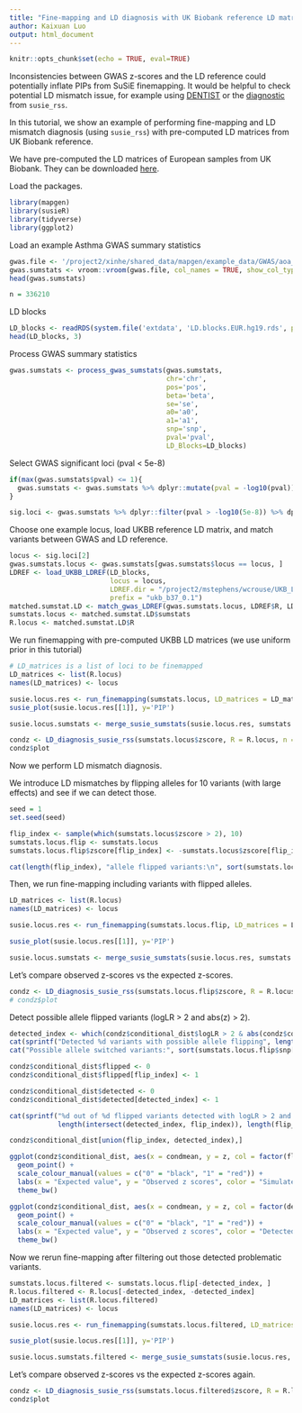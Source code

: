 ```yaml
---
title: "Fine-mapping and LD diagnosis with UK Biobank reference LD matrices"
author: Kaixuan Luo
output: html_document
---
```


```r
knitr::opts_chunk$set(echo = TRUE, eval=TRUE)
```

Inconsistencies between GWAS z-scores and the LD reference could 
potentially inflate PIPs from SuSiE finemapping. It would be helpful to 
check potential LD mismatch issue, for example using [DENTIST][DENTIST] or 
the [diagnostic][diagnostic-susie-rss] from `susie_rss`.

In this tutorial, we show an example of performing fine-mapping and
LD mismatch diagnosis (using `susie_rss`) 
with pre-computed LD matrices from UK Biobank reference.

We have pre-computed the LD matrices of European samples from UK Biobank. 
They can be downloaded [here][UKBB_LD].

Load the packages. 
```r
library(mapgen)
library(susieR)
library(tidyverse)
library(ggplot2)
```

Load an example Asthma GWAS summary statistics
```r
gwas.file <- '/project2/xinhe/shared_data/mapgen/example_data/GWAS/aoa_v3_gwas_ukbsnps_susie_input.txt.gz'
gwas.sumstats <- vroom::vroom(gwas.file, col_names = TRUE, show_col_types = FALSE)
head(gwas.sumstats)

n = 336210
```

LD blocks
```r
LD_blocks <- readRDS(system.file('extdata', 'LD.blocks.EUR.hg19.rds', package='mapgen'))
head(LD_blocks, 3)
```

Process GWAS summary statistics 
```r
gwas.sumstats <- process_gwas_sumstats(gwas.sumstats, 
                                       chr='chr', 
                                       pos='pos', 
                                       beta='beta', 
                                       se='se',
                                       a0='a0', 
                                       a1='a1', 
                                       snp='snp', 
                                       pval='pval',
                                       LD_Blocks=LD_blocks)
```

Select GWAS significant loci (pval < 5e-8)
```r
if(max(gwas.sumstats$pval) <= 1){
  gwas.sumstats <- gwas.sumstats %>% dplyr::mutate(pval = -log10(pval))
}

sig.loci <- gwas.sumstats %>% dplyr::filter(pval > -log10(5e-8)) %>% dplyr::pull(locus) %>% unique()
```

Choose one example locus, load UKBB reference LD matrix, and
match variants between GWAS and LD reference.
```r
locus <- sig.loci[2]
gwas.sumstats.locus <- gwas.sumstats[gwas.sumstats$locus == locus, ]
LDREF <- load_UKBB_LDREF(LD_blocks, 
                         locus = locus, 
                         LDREF.dir = "/project2/mstephens/wcrouse/UKB_LDR_0.1_b37", 
                         prefix = "ukb_b37_0.1")
matched.sumstat.LD <- match_gwas_LDREF(gwas.sumstats.locus, LDREF$R, LDREF$var_info)
sumstats.locus <- matched.sumstat.LD$sumstats
R.locus <- matched.sumstat.LD$R
```

We run finemapping with pre-computed UKBB LD matrices (we use uniform prior in this tutorial)
```r
# LD_matrices is a list of loci to be finemapped
LD_matrices <- list(R.locus)
names(LD_matrices) <- locus

susie.locus.res <- run_finemapping(sumstats.locus, LD_matrices = LD_matrices, priortype = 'uniform', n = n, L = 10)
susie_plot(susie.locus.res[[1]], y='PIP')

susie.locus.sumstats <- merge_susie_sumstats(susie.locus.res, sumstats.locus)
```

```r
condz <- LD_diagnosis_susie_rss(sumstats.locus$zscore, R = R.locus, n = n)
condz$plot
```

Now we perform LD mismatch diagnosis.

We introduce LD mismatches by flipping alleles for 10 variants (with large effects) and see if we can detect those.
```r
seed = 1
set.seed(seed)

flip_index <- sample(which(sumstats.locus$zscore > 2), 10)
sumstats.locus.flip <- sumstats.locus
sumstats.locus.flip$zscore[flip_index] <- -sumstats.locus$zscore[flip_index]

cat(length(flip_index), "allele flipped variants:\n", sort(sumstats.locus.flip$snp[flip_index]), "\n")
```

Then, we run fine-mapping including variants with flipped alleles.
```r
LD_matrices <- list(R.locus)
names(LD_matrices) <- locus

susie.locus.res <- run_finemapping(sumstats.locus.flip, LD_matrices = LD_matrices, priortype = 'uniform', n = n, L = 10)

susie_plot(susie.locus.res[[1]], y='PIP')

susie.locus.sumstats <- merge_susie_sumstats(susie.locus.res, sumstats.locus)
```

Let's compare observed z-scores vs the expected z-scores.
```r
condz <- LD_diagnosis_susie_rss(sumstats.locus.flip$zscore, R = R.locus, n = n)
# condz$plot
```

Detect possible allele flipped variants (logLR > 2 and abs(z) > 2).
```r
detected_index <- which(condz$conditional_dist$logLR > 2 & abs(condz$conditional_dist$z) > 2)
cat(sprintf("Detected %d variants with possible allele flipping", length(detected_index)), "\n")
cat("Possible allele switched variants:", sort(sumstats.locus.flip$snp[detected_index]), "\n")

condz$conditional_dist$flipped <- 0
condz$conditional_dist$flipped[flip_index] <- 1

condz$conditional_dist$detected <- 0
condz$conditional_dist$detected[detected_index] <- 1

cat(sprintf("%d out of %d flipped variants detected with logLR > 2 and abs(z) > 2. \n", 
            length(intersect(detected_index, flip_index)), length(flip_index)))

condz$conditional_dist[union(flip_index, detected_index),]
```

```r
ggplot(condz$conditional_dist, aes(x = condmean, y = z, col = factor(flipped))) +
  geom_point() +
  scale_colour_manual(values = c("0" = "black", "1" = "red")) + 
  labs(x = "Expected value", y = "Observed z scores", color = "Simulated allele flipping") + 
  theme_bw()

ggplot(condz$conditional_dist, aes(x = condmean, y = z, col = factor(detected))) +
  geom_point() +
  scale_colour_manual(values = c("0" = "black", "1" = "red")) + 
  labs(x = "Expected value", y = "Observed z scores", color = "Detected allele flipping") + 
  theme_bw()
```

Now we rerun fine-mapping after filtering out those detected problematic variants.
```r
sumstats.locus.filtered <- sumstats.locus.flip[-detected_index, ]
R.locus.filtered <- R.locus[-detected_index, -detected_index]
LD_matrices <- list(R.locus.filtered)
names(LD_matrices) <- locus

susie.locus.res <- run_finemapping(sumstats.locus.filtered, LD_matrices = LD_matrices, priortype = 'uniform', n = n, L = 10)

susie_plot(susie.locus.res[[1]], y='PIP')

susie.locus.sumstats.filtered <- merge_susie_sumstats(susie.locus.res, sumstats.locus.filtered)
```

Let's compare observed z-scores vs the expected z-scores again.
```r
condz <- LD_diagnosis_susie_rss(sumstats.locus.filtered$zscore, R = R.locus.filtered, n = n)
condz$plot
```

[DENTIST]: https://doi.org/10.1038/s41467-021-27438-7
[diagnostic-susie-rss]: https://stephenslab.github.io/susieR/articles/susierss_diagnostic.html
[UKBB_LD]: https://uchicago.box.com/s/jqocacd2fulskmhoqnasrknbt59x3xkn
